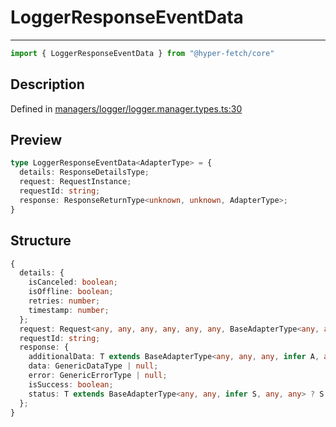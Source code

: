 

# LoggerResponseEventData

<div class="api-docs__separator" data-reactroot="">

---

</div><div class="api-docs__import" data-reactroot="">

```ts
import { LoggerResponseEventData } from "@hyper-fetch/core"
```

</div><div class="api-docs__section">

## Description

</div><div class="api-docs__description"><span class="api-docs__do-not-parse">



</span></div><p class="api-docs__definition">

Defined in [managers/logger/logger.manager.types.ts:30](https://github.com/BetterTyped/hyper-fetch/blob/c44d728f/packages/core/src/managers/logger/logger.manager.types.ts#L30)

</p><div class="api-docs__section">

## Preview

</div><div class="api-docs__preview type">

```ts
type LoggerResponseEventData<AdapterType> = {
  details: ResponseDetailsType; 
  request: RequestInstance; 
  requestId: string; 
  response: ResponseReturnType<unknown, unknown, AdapterType>; 
}
```

</div><div class="api-docs__section">

## Structure

</div><div class="api-docs__returns">

```ts
{
  details: {
    isCanceled: boolean;
    isOffline: boolean;
    retries: number;
    timestamp: number;
  };
  request: Request<any, any, any, any, any, any, BaseAdapterType<any, any, any, any, any>, any, any, any>;
  requestId: string;
  response: {
    additionalData: T extends BaseAdapterType<any, any, any, infer A, any> ? A : never | null;
    data: GenericDataType | null;
    error: GenericErrorType | null;
    isSuccess: boolean;
    status: T extends BaseAdapterType<any, any, infer S, any, any> ? S : never | null;
  };
}
```

</div>